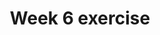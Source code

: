 ---
title: "Week 6 exercise"
description: "Documenting API flows for Patrons, Admins, Staff, and Authentication"
---